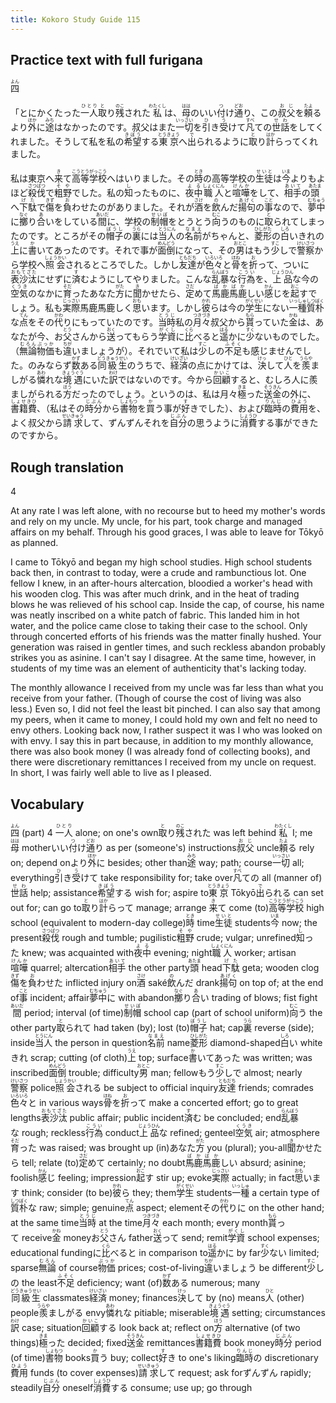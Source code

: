 ```yaml
---
title: Kokoro Study Guide 115
---
```


## Practice text with full furigana

<p>
<ruby><rb>四</rb><rt>よん</rt></ruby>
</p>

<p>
「とにかくたった<ruby><rb>一人</rb><rt>ひとり</rt></ruby><ruby><rb>取</rb><rt>と</rt></ruby>り<ruby><rb>残</rb><rt>のこ</rt></ruby>された<ruby><rb>私</rb><rt>わたくし</rt></ruby>は、<ruby><rb>母</rb><rt>はは</rt></ruby>のいい<ruby><rb>付</rb><rt>つ</rt></ruby>け<ruby><rb>通</rb><rt>どお</rt></ruby>り、この<ruby><rb>叔父</rb><rt>おじ</rt></ruby>を<ruby><rb>頼</rb><rt>たよ</rt></ruby>るより<ruby><rb>外</rb><rt>ほか</rt></ruby>に<ruby><rb>途</rb><rt>みち</rt></ruby>はなかったのです。叔父はまた<ruby><rb>一切</rb><rt>いっさい</rt></ruby>を<ruby><rb>引</rb><rt>ひ</rt></ruby>き<ruby><rb>受</rb><rt>う</rt></ruby>けて<ruby><rb>凡</rb><rt>すべ</rt></ruby>ての<ruby><rb>世話</rb><rt>せわ</rt></ruby>をしてくれました。そうして私を私の<ruby><rb>希望</rb><rt>きぼう</rt></ruby>する<ruby><rb>東京</rb><rt>とうきょう</rt></ruby>へ<ruby><rb>出</rb><rt>で</rt></ruby>られるように<ruby><rb>取</rb><rt>と</rt></ruby>り<ruby><rb>計</rb><rt>はか</rt></ruby>らってくれました。
</p>

<p>
私は東京へ<ruby><rb>来</rb><rt>き</rt></ruby>て<ruby><rb>高等学校</rb><rt>こうとうがっこう</rt></ruby>へはいりました。その<ruby><rb>時</rb><rt>とき</rt></ruby>の高等学校の<ruby><rb>生徒</rb><rt>せいと</rt></ruby>は<ruby><rb>今</rb><rt>いま</rt></ruby>よりもよほど<ruby><rb>殺伐</rb><rt>さつばつ</rt></ruby>で<ruby><rb>粗野</rb><rt>そや</rt></ruby>でした。私の<ruby><rb>知</rb><rt>し</rt></ruby>ったものに、<ruby><rb>夜中</rb><rt>よる</rt></ruby><ruby><rb>職人</rb><rt>しょくにん</rt></ruby>と<ruby><rb>喧嘩</rb><rt>けんか</rt></ruby>をして、<ruby><rb>相手</rb><rt>あいて</rt></ruby>の<ruby><rb>頭</rb><rt>あたま</rt></ruby>へ<ruby><rb>下駄</rb><rt>げた</rt></ruby>で<ruby><rb>傷</rb><rt>きず</rt></ruby>を<ruby><rb>負</rb><rt>お</rt></ruby>わせたのがありました。それが<ruby><rb>酒</rb><rt>さけ</rt></ruby>を<ruby><rb>飲</rb><rt>の</rt></ruby>んだ<ruby><rb>揚句</rb><rt>あげく</rt></ruby>の<ruby><rb>事</rb><rt>こと</rt></ruby>なので、<ruby><rb>夢中</rb><rt>むちゅう</rt></ruby>に<ruby><rb>擲</rb><rt>なぐ</rt></ruby>り<ruby><rb>合</rb><rt>あ</rt></ruby>いをしている<ruby><rb>間</rb><rt>あいだ</rt></ruby>に、学校の<ruby><rb>制帽</rb><rt>せいぼ</rt></ruby>をとうとう<ruby><rb>向</rb><rt>むこ</rt></ruby>うのものに<ruby><rb>取</rb><rt>と</rt></ruby>られてしまったのです。ところがその<ruby><rb>帽子</rb><rt>ぼうし</rt></ruby>の<ruby><rb>裏</rb><rt>うら</rt></ruby>には<ruby><rb>当人</rb><rt>とうにん</rt></ruby>の<ruby><rb>名前</rb><rt>なまえ</rt></ruby>がちゃんと、<ruby><rb>菱形</rb><rt>ひしがた</rt></ruby>の<ruby><rb>白</rb><rt>しろ</rt></ruby>いきれの<ruby><rb>上</rb><rt>うえ</rt></ruby>に<ruby><rb>書</rb><rt>か</rt></ruby>いてあったのです。それで事が<ruby><rb>面倒</rb><rt>めんどう</rt></ruby>になって、その<ruby><rb>男</rb><rt>おとこ</rt></ruby>はもう<ruby><rb>少</rb><rt>すこ</rt></ruby>しで<ruby><rb>警察</rb><rt>けいさつ</rt></ruby>から学校へ<ruby><rb>照会</rb><rt>しょうかい</rt></ruby>されるところでした。しかし<ruby><rb>友達</rb><rt>ともだち</rt></ruby>が<ruby><rb>色々</rb><rt>いろいろ</rt></ruby>と<ruby><rb>骨</rb><rt>ほね</rt></ruby>を<ruby><rb>折</rb><rt>お</rt></ruby>って、ついに<ruby><rb>表沙汰</rb><rt>おもてざた</rt></ruby>にせずに<ruby><rb>済</rb><rt>す</rt></ruby>むようにしてやりました。こんな<ruby><rb>乱暴</rb><rt>らんぼう</rt></ruby>な<ruby><rb>行為</rb><rt>こうい</rt></ruby>を、<ruby><rb>上品</rb><rt>じょうひん</rt></ruby>な今の<ruby><rb>空気</rb><rt>くうき</rt></ruby>のなかに<ruby><rb>育</rb><rt>そだ</rt></ruby>ったあなた<ruby><rb>方</rb><rt>がた</rt></ruby>に<ruby><rb>聞</rb><rt>き</rt></ruby>かせたら、<ruby><rb>定</rb><rt>さだ</rt></ruby>めて<ruby><rb>馬鹿馬鹿</rb><rt>ばかばか</rt></ruby>しい<ruby><rb>感</rb><rt>かん</rt></ruby>じを<ruby><rb>起</rb><rt>おこ</rt></ruby>すでしょう。私も<ruby><rb>実際</rb><rt>じっさい</rt></ruby>馬鹿馬鹿しく<ruby><rb>思</rb><rt>おも</rt></ruby>います。しかし<ruby><rb>彼</rb><rt>かれ</rt></ruby>らは今の<ruby><rb>学生</rb><rt>がくせい</rt></ruby>にない<ruby><rb>一種</rb><rt>いっしゅ</rt></ruby><ruby><rb>質朴</rb><rt>しつぼく</rt></ruby>な<ruby><rb>点</rb><rt>てん</rt></ruby>をその<ruby><rb>代</rb><rt>かわ</rt></ruby>りにもっていたのです。<ruby><rb>当時</rb><rt>とうじ</rt></ruby>私の<ruby><rb>月々</rb><rt>つきづき</rt></ruby>叔父から<ruby><rb>貰</rb><rt>もら</rt></ruby>っていた<ruby><rb>金</rb><rt>かね</rt></ruby>は、あなたが今、お<ruby><rb>父</rb><rt>とう</rt></ruby>さんから<ruby><rb>送</rb><rt>おく</rt></ruby>ってもらう<ruby><rb>学資</rb><rt>がくし</rt></ruby>に<ruby><rb>比</rb><rt>くら</rt></ruby>べると<ruby><rb>遥</rb><rt>はる</rt></ruby>かに<ruby><rb>少</rb><rt>すく</rt></ruby>ないものでした。（<ruby><rb>無論</rb><rt>むろん</rt></ruby><ruby><rb>物価</rb><rt>ぶっか</rt></ruby>も<ruby><rb>違</rb><rt>ちが</rt></ruby>いましょうが）。それでいて私は<ruby><rb>少</rb><rt>すこ</rt></ruby>しの<ruby><rb>不足</rb><rt>ふそく</rt></ruby>も感じませんでした。のみならず<ruby><rb>数</rb><rt>かず</rt></ruby>ある<ruby><rb>同級生</rb><rt>どうきゅうせい</rt></ruby>のうちで、<ruby><rb>経済</rb><rt>けいざい</rt></ruby>の点にかけては、<ruby><rb>決</rb><rt>けっ</rt></ruby>して<ruby><rb>人</rb><rt>ひと</rt></ruby>を<ruby><rb>羨</rb><rt>うらや</rt></ruby>ましがる<ruby><rb>憐</rb><rt>あわ</rt></ruby>れな<ruby><rb>境遇</rb><rt>きょうぐう</rt></ruby>にいた<ruby><rb>訳</rb><rt>わけ</rt></ruby>ではないのです。今から<ruby><rb>回顧</rb><rt>かいこ</rt></ruby>すると、むしろ人に羨ましがられる<ruby><rb>方</rb><rt>ほう</rt></ruby>だったのでしょう。というのは、私は月々<ruby><rb>極</rb><rt>きま</rt></ruby>った<ruby><rb>送金</rb><rt>そうきん</rt></ruby>の外に、<ruby><rb>書籍費</rb><rt>しょせきひ</rt></ruby>、（私はその<ruby><rb>時分</rb><rt>じぶん</rt></ruby>から<ruby><rb>書物</rb><rt>しょもつ</rt></ruby>を<ruby><rb>買</rb><rt>か</rt></ruby>う事が<ruby><rb>好</rb><rt>す</rt></ruby>きでした）、および<ruby><rb>臨時</rb><rt>りんじ</rt></ruby>の<ruby><rb>費用</rb><rt>ひよう</rt></ruby>を、よく叔父から<ruby><rb>請求</rb><rt>せいきゅう</rt></ruby>して、ずんずんそれを<ruby><rb>自分</rb><rt>じぶん</rt></ruby>の思うように<ruby><rb>消費</rb><rt>しょうひ</rt></ruby>する事ができたのですから。
</p>


## Rough translation

4

At any rate I was left alone, with no recourse but to heed my mother's words and rely on my uncle. My uncle, for his part, took charge and managed affairs on my behalf. Through his good graces, I was able to leave for Tōkyō as planned.

I came to Tōkyō and began my high school studies. High school students back then, in contrast to today, were a crude and rambunctious lot. One fellow I knew, in an after-hours altercation, bloodied a worker's head with his wooden clog. This was after much drink, and in the heat of trading blows he was relieved of his school cap. Inside the cap, of course, his name was neatly inscribed on a white patch of fabric. This landed him in hot water, and the police came close to taking their case to the school. Only through concerted efforts of his friends was the matter finally hushed. Your generation was raised in gentler times, and such reckless abandon probably strikes you as asinine. I can't say I disagree. At the same time, however, in students of my time was an element of authenticity that's lacking today.

The monthly allowance I received from my uncle was far less than what you receive from your father. (Though of course the cost of living was also less.) Even so, I did not feel the least bit pinched. I can also say that among my peers, when it came to money, I could hold my own and felt no need to envy others. Looking back now, I rather suspect it was I who was looked on with envy. I say this in part because, in addition to my monthly allowance, there was also book money (I was already fond of collecting books), and there were discretionary remittances I received from my uncle on request. In short, I was fairly well able to live as I pleased.            


## Vocabulary

<p>
<span class="vocabstudy"><ruby><rb>四</rb><rt>よん</rt></ruby>&nbsp;(part) 4</span>
<span class="vocabstudy"><ruby><rb>一人</rb><rt>ひとり</rt></ruby>&nbsp;alone; on one's own</span><span class="vocabstudy"><ruby><rb>取</rb><rt>と</rt></ruby>り<ruby><rb>残</rb><rt>のこ</rt></ruby>された&nbsp;was left behind</span><span class="vocabstudy"><ruby><rb>私</rb><rt>わたくし</rt></ruby>&nbsp;I; me</span><span class="vocabstudy"><ruby><rb>母</rb><rt>はは</rt></ruby>&nbsp;mother</span><span class="vocabstudy">いい<ruby><rb>付</rb><rt>つ</rt></ruby>け<ruby><rb>通</rb><rt>どお</rt></ruby>り&nbsp;as per (someone's) instructions</span><span class="vocabstudy"><ruby><rb>叔父</rb><rt>おじ</rt></ruby>&nbsp;uncle</span><span class="vocabstudy"><ruby><rb>頼</rb><rt>たよ</rt></ruby>る&nbsp;rely on; depend on</span><span class="vocabstudy">より<ruby><rb>外</rb><rt>ほか</rt></ruby>に&nbsp;besides; other than</span><span class="vocabstudy"><ruby><rb>途</rb><rt>みち</rt></ruby>&nbsp;way; path; course</span><span class="vocabstudy"><ruby><rb>一切</rb><rt>いっさい</rt></ruby>&nbsp;all; everything</span><span class="vocabstudy"><ruby><rb>引</rb><rt>ひ</rt></ruby>き<ruby><rb>受</rb><rt>う</rt></ruby>けて&nbsp;take responsibility for; take over</span><span class="vocabstudy"><ruby><rb>凡</rb><rt>すべ</rt></ruby>ての&nbsp;all (manner of)</span><span class="vocabstudy"><ruby><rb>世話</rb><rt>せわ</rt></ruby>&nbsp;help; assistance</span><span class="vocabstudy"><ruby><rb>希望</rb><rt>きぼう</rt></ruby>する&nbsp;wish for; aspire to</span><span class="vocabstudy"><ruby><rb>東京</rb><rt>とうきょう</rt></ruby>&nbsp;Tōkyō</span><span class="vocabstudy"><ruby><rb>出</rb><rt>で</rt></ruby>られる&nbsp;can set out for; can go to</span><span class="vocabstudy"><ruby><rb>取</rb><rt>と</rt></ruby>り<ruby><rb>計</rb><rt>はか</rt></ruby>らって&nbsp;manage; arrange</span>
<span class="vocabstudy"><ruby><rb>来</rb><rt>き</rt></ruby>て&nbsp;come (to)</span><span class="vocabstudy"><ruby><rb>高等学校</rb><rt>こうとうがっこう</rt></ruby>&nbsp;high school (equivalent to modern-day college)</span><span class="vocabstudy"><ruby><rb>時</rb><rt>とき</rt></ruby>&nbsp;time</span><span class="vocabstudy"><ruby><rb>生徒</rb><rt>せいと</rt></ruby>&nbsp;students</span><span class="vocabstudy"><ruby><rb>今</rb><rt>いま</rt></ruby>&nbsp;now; the present</span><span class="vocabstudy"><ruby><rb>殺伐</rb><rt>さつばつ</rt></ruby>&nbsp;rough and tumble; pugilistic</span><span class="vocabstudy"><ruby><rb>粗野</rb><rt>そや</rt></ruby>&nbsp;crude; vulgar; unrefined</span><span class="vocabstudy"><ruby><rb>知</rb><rt>し</rt></ruby>った&nbsp;knew; was acquainted with</span><span class="vocabstudy"><ruby><rb>夜中</rb><rt>よる</rt></ruby>&nbsp;evening; night</span><span class="vocabstudy"><ruby><rb>職人</rb><rt>しょくにん</rt></ruby>&nbsp;worker; artisan</span><span class="vocabstudy"><ruby><rb>喧嘩</rb><rt>けんか</rt></ruby>&nbsp;quarrel; altercation</span><span class="vocabstudy"><ruby><rb>相手</rb><rt>あいて</rt></ruby>&nbsp;the other party</span><span class="vocabstudy"><ruby><rb>頭</rb><rt>あたま</rt></ruby>&nbsp;head</span><span class="vocabstudy"><ruby><rb>下駄</rb><rt>げた</rt></ruby>&nbsp;geta; wooden clog</span><span class="vocabstudy"><ruby><rb>傷</rb><rt>きず</rt></ruby>を<ruby><rb>負</rb><rt>お</rt></ruby>わせた&nbsp;inflicted injury on</span><span class="vocabstudy"><ruby><rb>酒</rb><rt>さけ</rt></ruby>&nbsp;saké</span><span class="vocabstudy"><ruby><rb>飲</rb><rt>の</rt></ruby>んだ&nbsp;drank</span><span class="vocabstudy"><ruby><rb>揚句</rb><rt>あげく</rt></ruby>&nbsp;on top of; at the end of</span><span class="vocabstudy"><ruby><rb>事</rb><rt>こと</rt></ruby>&nbsp;incident; affair</span><span class="vocabstudy"><ruby><rb>夢中</rb><rt>むちゅう</rt></ruby>に&nbsp;with abandon</span><span class="vocabstudy"><ruby><rb>擲</rb><rt>なぐ</rt></ruby>り<ruby><rb>合</rb><rt>あ</rt></ruby>い&nbsp;trading of blows; fist fight</span><span class="vocabstudy"><ruby><rb>間</rb><rt>あいだ</rt></ruby>&nbsp;period; interval (of time)</span><span class="vocabstudy"><ruby><rb>制帽</rb><rt>せいぼ</rt></ruby>&nbsp;school cap (part of school uniform)</span><span class="vocabstudy"><ruby><rb>向</rb><rt>むこ</rt></ruby>う&nbsp;the other party</span><span class="vocabstudy"><ruby><rb>取</rb><rt>と</rt></ruby>られて&nbsp;had taken (by); lost (to)</span><span class="vocabstudy"><ruby><rb>帽子</rb><rt>ぼうし</rt></ruby>&nbsp;hat; cap</span><span class="vocabstudy"><ruby><rb>裏</rb><rt>うら</rt></ruby>&nbsp;reverse (side); inside</span><span class="vocabstudy"><ruby><rb>当人</rb><rt>とうにん</rt></ruby>&nbsp;the person in question</span><span class="vocabstudy"><ruby><rb>名前</rb><rt>なまえ</rt></ruby>&nbsp;name</span><span class="vocabstudy"><ruby><rb>菱形</rb><rt>ひしがた</rt></ruby>&nbsp;diamond-shaped</span><span class="vocabstudy"><ruby><rb>白</rb><rt>しろ</rt></ruby>い&nbsp;white</span><span class="vocabstudy">きれ&nbsp;scrap; cutting (of cloth)</span><span class="vocabstudy"><ruby><rb>上</rb><rt>うえ</rt></ruby>&nbsp;top; surface</span><span class="vocabstudy"><ruby><rb>書</rb><rt>か</rt></ruby>いてあった&nbsp;was written; was inscribed</span><span class="vocabstudy"><ruby><rb>面倒</rb><rt>めんどう</rt></ruby>&nbsp;trouble; difficulty</span><span class="vocabstudy"><ruby><rb>男</rb><rt>おとこ</rt></ruby>&nbsp;man; fellow</span><span class="vocabstudy">もう<ruby><rb>少</rb><rt>すこ</rt></ruby>しで&nbsp;almost; nearly</span><span class="vocabstudy"><ruby><rb>警察</rb><rt>けいさつ</rt></ruby>&nbsp;police</span><span class="vocabstudy"><ruby><rb>照会</rb><rt>しょうかい</rt></ruby>される&nbsp;be subject to official inquiry</span><span class="vocabstudy"><ruby><rb>友達</rb><rt>ともだち</rt></ruby>&nbsp;friends; comrades</span><span class="vocabstudy"><ruby><rb>色々</rb><rt>いろいろ</rt></ruby>と&nbsp;in various ways</span><span class="vocabstudy"><ruby><rb>骨</rb><rt>ほね</rt></ruby>を<ruby><rb>折</rb><rt>お</rt></ruby>って&nbsp;make a concerted effort; go to great lengths</span><span class="vocabstudy"><ruby><rb>表沙汰</rb><rt>おもてざた</rt></ruby>&nbsp;public affair; public incident</span><span class="vocabstudy"><ruby><rb>済</rb><rt>す</rt></ruby>む&nbsp;be concluded; end</span><span class="vocabstudy"><ruby><rb>乱暴</rb><rt>らんぼう</rt></ruby>な&nbsp;rough; reckless</span><span class="vocabstudy"><ruby><rb>行為</rb><rt>こうい</rt></ruby>&nbsp;conduct</span><span class="vocabstudy"><ruby><rb>上品</rb><rt>じょうひん</rt></ruby>な&nbsp;refined; genteel</span><span class="vocabstudy"><ruby><rb>空気</rb><rt>くうき</rt></ruby>&nbsp;air; atmosphere</span><span class="vocabstudy"><ruby><rb>育</rb><rt>そだ</rt></ruby>った&nbsp;was raised; was brought up (in)</span><span class="vocabstudy">あなた<ruby><rb>方</rb><rt>がた</rt></ruby>&nbsp;you (plural); you-all</span><span class="vocabstudy"><ruby><rb>聞</rb><rt>き</rt></ruby>かせたら&nbsp;tell; relate (to)</span><span class="vocabstudy"><ruby><rb>定</rb><rt>さだ</rt></ruby>めて&nbsp;certainly; no doubt</span><span class="vocabstudy"><ruby><rb>馬鹿馬鹿</rb><rt>ばかばか</rt></ruby>しい&nbsp;absurd; asinine; foolish</span><span class="vocabstudy"><ruby><rb>感</rb><rt>かん</rt></ruby>じ&nbsp;feeling; impression</span><span class="vocabstudy"><ruby><rb>起</rb><rt>おこ</rt></ruby>す&nbsp;stir up; evoke</span><span class="vocabstudy"><ruby><rb>実際</rb><rt>じっさい</rt></ruby>&nbsp;actually; in fact</span><span class="vocabstudy"><ruby><rb>思</rb><rt>おも</rt></ruby>います&nbsp;think; consider (to be)</span><span class="vocabstudy"><ruby><rb>彼</rb><rt>かれ</rt></ruby>ら&nbsp;they; them</span><span class="vocabstudy"><ruby><rb>学生</rb><rt>がくせい</rt></ruby>&nbsp;students</span><span class="vocabstudy"><ruby><rb>一種</rb><rt>いっしゅ</rt></ruby>&nbsp;a certain type of</span><span class="vocabstudy"><ruby><rb>質朴</rb><rt>しつぼく</rt></ruby>な&nbsp;raw; simple; genuine</span><span class="vocabstudy"><ruby><rb>点</rb><rt>てん</rt></ruby>&nbsp;aspect; element</span><span class="vocabstudy">その<ruby><rb>代</rb><rt>かわ</rt></ruby>りに&nbsp;on the other hand; at the same time</span><span class="vocabstudy"><ruby><rb>当時</rb><rt>とうじ</rt></ruby>&nbsp;at the time</span><span class="vocabstudy"><ruby><rb>月々</rb><rt>つきづき</rt></ruby>&nbsp;each month; every month</span><span class="vocabstudy"><ruby><rb>貰</rb><rt>もら</rt></ruby>って&nbsp;receive</span><span class="vocabstudy"><ruby><rb>金</rb><rt>かね</rt></ruby>&nbsp;money</span><span class="vocabstudy">お<ruby><rb>父</rb><rt>とう</rt></ruby>さん&nbsp;father</span><span class="vocabstudy"><ruby><rb>送</rb><rt>おく</rt></ruby>って&nbsp;send; remit</span><span class="vocabstudy"><ruby><rb>学資</rb><rt>がくし</rt></ruby>&nbsp;school expenses; educational funding</span><span class="vocabstudy">に<ruby><rb>比</rb><rt>くら</rt></ruby>べると&nbsp;in comparison to</span><span class="vocabstudy"><ruby><rb>遥</rb><rt>はる</rt></ruby>かに&nbsp;by far</span><span class="vocabstudy"><ruby><rb>少</rb><rt>すく</rt></ruby>ない&nbsp;limited; sparse</span><span class="vocabstudy"><ruby><rb>無論</rb><rt>むろん</rt></ruby>&nbsp;of course</span><span class="vocabstudy"><ruby><rb>物価</rb><rt>ぶっか</rt></ruby>&nbsp;prices; cost-of-living</span><span class="vocabstudy"><ruby><rb>違</rb><rt>ちが</rt></ruby>いましょう&nbsp;be different</span><span class="vocabstudy"><ruby><rb>少</rb><rt>すこ</rt></ruby>しの&nbsp;the least</span><span class="vocabstudy"><ruby><rb>不足</rb><rt>ふそく</rt></ruby>&nbsp;deficiency; want (of)</span><span class="vocabstudy"><ruby><rb>数</rb><rt>かず</rt></ruby>ある&nbsp;numerous; many</span><span class="vocabstudy"><ruby><rb>同級生</rb><rt>どうきゅうせい</rt></ruby>&nbsp;classmates</span><span class="vocabstudy"><ruby><rb>経済</rb><rt>けいざい</rt></ruby>&nbsp;money; finances</span><span class="vocabstudy"><ruby><rb>決</rb><rt>けっ</rt></ruby>して&nbsp;by (no) means</span><span class="vocabstudy"><ruby><rb>人</rb><rt>ひと</rt></ruby>&nbsp;(other) people</span><span class="vocabstudy"><ruby><rb>羨</rb><rt>うらや</rt></ruby>ましがる&nbsp;envy</span><span class="vocabstudy"><ruby><rb>憐</rb><rt>あわ</rt></ruby>れな&nbsp;pitiable; miserable</span><span class="vocabstudy"><ruby><rb>境遇</rb><rt>きょうぐう</rt></ruby>&nbsp;setting; circumstances</span><span class="vocabstudy"><ruby><rb>訳</rb><rt>わけ</rt></ruby>&nbsp;case; situation</span><span class="vocabstudy"><ruby><rb>回顧</rb><rt>かいこ</rt></ruby>する&nbsp;look back at; reflect on</span><span class="vocabstudy"><ruby><rb>方</rb><rt>ほう</rt></ruby>&nbsp;alternative (of two things)</span><span class="vocabstudy"><ruby><rb>極</rb><rt>きま</rt></ruby>った&nbsp;decided; fixed</span><span class="vocabstudy"><ruby><rb>送金</rb><rt>そうきん</rt></ruby>&nbsp;remittances</span><span class="vocabstudy"><ruby><rb>書籍費</rb><rt>しょせきひ</rt></ruby>&nbsp;book money</span><span class="vocabstudy"><ruby><rb>時分</rb><rt>じぶん</rt></ruby>&nbsp;period (of time)</span><span class="vocabstudy"><ruby><rb>書物</rb><rt>しょもつ</rt></ruby>&nbsp;books</span><span class="vocabstudy"><ruby><rb>買</rb><rt>か</rt></ruby>う&nbsp;buy; collect</span><span class="vocabstudy"><ruby><rb>好</rb><rt>す</rt></ruby>き&nbsp;to one's liking</span><span class="vocabstudy"><ruby><rb>臨時</rb><rt>りんじ</rt></ruby>の&nbsp;discretionary</span><span class="vocabstudy"><ruby><rb>費用</rb><rt>ひよう</rt></ruby>&nbsp;funds (to cover expenses)</span><span class="vocabstudy"><ruby><rb>請求</rb><rt>せいきゅう</rt></ruby>して&nbsp;request; ask for</span><span class="vocabstudy">ずんずん&nbsp;rapidly; steadily</span><span class="vocabstudy"><ruby><rb>自分</rb><rt>じぶん</rt></ruby>&nbsp;oneself</span><span class="vocabstudy"><ruby><rb>消費</rb><rt>しょうひ</rt></ruby>する&nbsp;consume; use up; go through</span>
</p>
